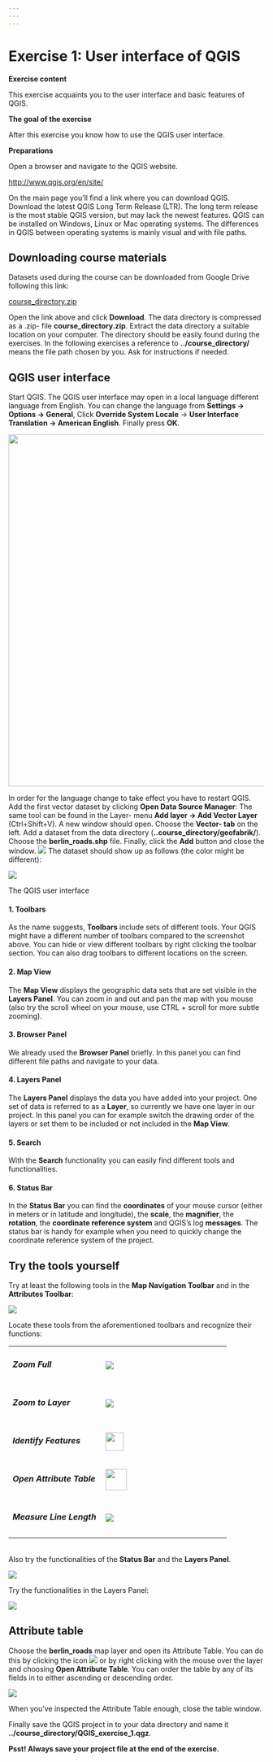 ```yaml
---
---
---
```


# Exercise 1: User interface of QGIS

**Exercise content**

This exercise acquaints you to the user interface and basic features of QGIS.

**The goal of the exercise**

After this exercise you know how to use the QGIS user interface.

**Preparations**

Open a browser and navigate to the QGIS website.

::: note-box
<http://www.qgis.org/en/site/>
:::

On the main page you'll find a link where you can download QGIS. Download the latest QGIS Long Term Release (LTR). The long term release is the most stable QGIS version, but may lack the newest features. QGIS can be installed on Windows, Linux or Mac operating systems. The differences in QGIS between operating systems is mainly visual and with file paths.

## Downloading course materials

Datasets used during the course can be downloaded from Google Drive following this link:

::: note-box
[course_directory.zip](https://drive.google.com/file/d/1IAdDFktqd7_KoNBAITfyY9WztCME9Ckm/view?usp=share_link)
:::

Open the link above and click **Download**. The data directory is compressed as a .zip- file **course_directory.zip**. Extract the data directory a suitable location on your computer. The directory should be easily found during the exercises. In the following exercises a reference to **../course_directory/** means the file path chosen by you. Ask for instructions if needed.

## QGIS user interface

Start QGIS. The QGIS user interface may open in a local language different language from English. You can change the language from **Settings → Options → General**, Click **Override System Locale** → **User Interface Translation → American English**. Finally press **OK**.

![](img/exercise_1/image1.png){width="693"}

In order for the language change to take effect you have to restart QGIS. Add the first vector dataset by clicking **Open Data Source Manager**: The same tool can be found in the Layer- menu **Add layer -\> Add Vector Layer** (Ctrl+Shift+V). A new window should open. Choose the **Vector- tab** on the left. Add a dataset from the data directory (**..course_directory/geofabrik/**). Choose the **berlin_roads.shp** file. Finally, click the **Add** button and close the window. ![](img/exercise_1/image2.png) The dataset should show up as follows (the color might be different):

![](img/exercise_1/image3.png)

The QGIS user interface

#### **1. Toolbars**

As the name suggests, **Toolbars** include sets of different tools. Your QGIS might have a different number of toolbars compared to the screenshot above. You can hide or view different toolbars by right clicking the toolbar section. You can also drag toolbars to different locations on the screen.

#### **2. Map View**

The **Map View** displays the geographic data sets that are set visible in the **Layers Panel**. You can zoom in and out and pan the map with you mouse (also try the scroll wheel on your mouse, use CTRL + scroll for more subtle zooming).

#### **3. Browser Panel**

We already used the **Browser Panel** briefly. In this panel you can find different file paths and navigate to your data.

#### **4. Layers Panel**

The **Layers Panel** displays the data you have added into your project. One set of data is referred to as a **Layer**, so currently we have one layer in our project. In this panel you can for example switch the drawing order of the layers or set them to be included or not included in the **Map View**. 

#### **5. Search**

With the **Search** functionality you can easily find different tools and functionalities.

#### **6. Status Bar**

In the **Status Bar** you can find the **coordinates** of your mouse cursor (either in meters or in latitude and longitude), the **scale**, the **magnifier**, the **rotation**, the **coordinate reference system** and QGIS's log **messages**. The status bar is handy for example when you need to quickly change the coordinate reference system of the project.

## Try the tools yourself

Try at least the following tools in the **Map Navigation Toolbar** and in the **Attributes Toolbar**:

![](img/exercise_1/image4.png)

Locate these tools from the aforementioned toolbars and recognize their functions:

+--------------------------------+--------------------------------------------+
| ##### **Zoom Full**            | ![](img/exercise_1/image5.png)             |
+--------------------------------+--------------------------------------------+
| ##### **Zoom to Layer**        | ![](img/exercise_1/image6.png)             |
+--------------------------------+--------------------------------------------+
| ##### **Identify Features**    | ![](img/exercise_1/image7.png){width="36"} |
+--------------------------------+--------------------------------------------+
| ##### **Open Attribute Table** | ![](img/exercise_1/image8.png){width="42"} |
+--------------------------------+--------------------------------------------+
| ##### **Measure Line Length**  | ![](img/exercise_1/image9.png)             |
+--------------------------------+--------------------------------------------+

\
Also try the functionalities of the **Status Bar** and the **Layers Panel**.

![](img/exercise_1/image10.png)

Try the functionalities in the Layers Panel:

![](img/exercise_1/image11.png)

## Attribute table

Choose the **berlin_roads** map layer and open its Attribute Table. You can do this by clicking the icon ![](img/exercise_1/image12.png) or by right clicking with the mouse over the layer and choosing **Open Attribute Table**. You can order the table by any of its fields in to either ascending or descending order.

![](img/exercise_1/image13.png)

When you've inspected the Attribute Table enough, close the table window.

Finally save the QGIS project in to your data directory and name it **../course_directory/QGIS_exercise_1.qgz**.

::: hint-box
**Psst! Always save your project file at the end of the exercise.**
:::
